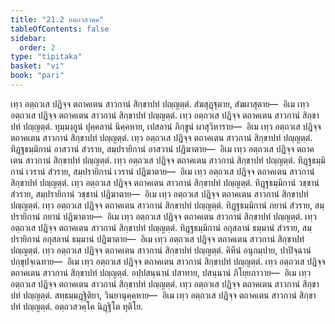 ```yaml
---
title: "21.2 อตฺถวสวคฺค"
tableOfContents: false
sidebar:
  order: 2
type: "tipitaka"
basket: "vi"
book: "pari"
---
```



<DynamicBreadcrumb />

<Division number="498" book="pari">

<Paragraph number="2410" book="pari">
เทฺว อตฺถวเส ปฏิจฺจ ตถาคเตน สาวกานํ สิกฺขาปทํ ปญฺญตฺตํ. สํฆสุฏฺฐุตาย, สํฆผาสุตาย—  อิเม เทฺว อตฺถวเส ปฏิจฺจ ตถาคเตน สาวกานํ สิกฺขาปทํ ปญฺญตฺตํ.
</Paragraph>

<Paragraph number="2411" book="pari">
เทฺว อตฺถวเส ปฏิจฺจ ตถาคเตน สาวกานํ สิกฺขาปทํ ปญฺญตฺตํ. ทุมฺมงฺกูนํ ปุคฺคลานํ นิคฺคหาย, เปสลานํ ภิกฺขูนํ ผาสุวิหาราย—  อิเม เทฺว อตฺถวเส ปฏิจฺจ ตถาคเตน สาวกานํ สิกฺขาปทํ ปญฺญตฺตํ.
</Paragraph>

<Paragraph number="2412" book="pari">
เทฺว อตฺถวเส ปฏิจฺจ ตถาคเตน สาวกานํ สิกฺขาปทํ ปญฺญตฺตํ. ทิฏฺฐธมฺมิกานํ อาสวานํ สํวราย, สมฺปรายิกานํ อาสวานํ ปฏิฆาตาย—  อิเม เทฺว อตฺถวเส ปฏิจฺจ ตถาคเตน สาวกานํ สิกฺขาปทํ ปญฺญตฺตํ.
</Paragraph>

<Paragraph number="2413" book="pari">
เทฺว อตฺถวเส ปฏิจฺจ ตถาคเตน สาวกานํ สิกฺขาปทํ ปญฺญตฺตํ. ทิฏฺฐธมฺมิกานํ เวรานํ สํวราย, สมฺปรายิกานํ เวรานํ ปฏิฆาตาย—  อิเม เทฺว อตฺถวเส ปฏิจฺจ ตถาคเตน สาวกานํ สิกฺขาปทํ ปญฺญตฺตํ.
</Paragraph>

<Paragraph number="2414" book="pari">
เทฺว อตฺถวเส ปฏิจฺจ ตถาคเตน สาวกานํ สิกฺขาปทํ ปญฺญตฺตํ. ทิฏฺฐธมฺมิกานํ วชฺชานํ สํวราย, สมฺปรายิกานํ วชฺชานํ ปฏิฆาตาย—  อิเม เทฺว อตฺถวเส ปฏิจฺจ ตถาคเตน สาวกานํ สิกฺขาปทํ ปญฺญตฺตํ.
</Paragraph>

<Paragraph number="2415" book="pari">
เทฺว อตฺถวเส ปฏิจฺจ ตถาคเตน สาวกานํ สิกฺขาปทํ ปญฺญตฺตํ. ทิฏฺฐธมฺมิกานํ ภยานํ สํวราย, สมฺปรายิกานํ ภยานํ ปฏิฆาตาย—  อิเม เทฺว อตฺถวเส ปฏิจฺจ ตถาคเตน สาวกานํ สิกฺขาปทํ ปญฺญตฺตํ.
</Paragraph>

<Paragraph number="2416" book="pari">
เทฺว อตฺถวเส ปฏิจฺจ ตถาคเตน สาวกานํ สิกฺขาปทํ ปญฺญตฺตํ. ทิฏฺฐธมฺมิกานํ อกุสลานํ ธมฺมานํ สํวราย, สมฺปรายิกานํ อกุสลานํ ธมฺมานํ ปฏิฆาตาย—  อิเม เทฺว อตฺถวเส ปฏิจฺจ ตถาคเตน สาวกานํ สิกฺขาปทํ ปญฺญตฺตํ.
</Paragraph>

<Paragraph number="2417" book="pari">
เทฺว อตฺถวเส ปฏิจฺจ ตถาคเตน สาวกานํ สิกฺขาปทํ ปญฺญตฺตํ. คิหีนํ อนุกมฺปาย, ปาปิจฺฉานํ ปกฺขุปจฺเฉทาย—  อิเม เทฺว อตฺถวเส ปฏิจฺจ ตถาคเตน สาวกานํ สิกฺขาปทํ ปญฺญตฺตํ.
</Paragraph>

<Paragraph number="2418" book="pari">
เทฺว อตฺถวเส ปฏิจฺจ ตถาคเตน สาวกานํ สิกฺขาปทํ ปญฺญตฺตํ. อปฺปสนฺนานํ ปสาทาย, ปสนฺนานํ ภิโยฺยภาวาย—  อิเม เทฺว อตฺถวเส ปฏิจฺจ ตถาคเตน สาวกานํ สิกฺขาปทํ ปญฺญตฺตํ.
</Paragraph>

<Paragraph number="2419" book="pari">
เทฺว อตฺถวเส ปฏิจฺจ ตถาคเตน สาวกานํ สิกฺขาปทํ ปญฺญตฺตํ. สทฺธมฺมฏฺฐิติยา, วินยานุคฺคหาย—  อิเม เทฺว อตฺถวเส ปฏิจฺจ ตถาคเตน สาวกานํ สิกฺขาปทํ ปญฺญตฺตํ.

</Paragraph>
</Division>

<Paragraph number="2420" type="center" book="pari">
อตฺถวสวคฺโค นิฏฺฐิโต ทุติโย.
</Paragraph>